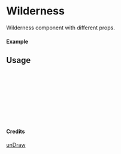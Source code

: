 
<Meta of={Wilderness} title="unDraw/Wilderness" />

# Wilderness

Wilderness component with different props.

#### Example

<Canvas of={Wilderness.Primary} />

## Usage

```ts
import { Wilderness } from "yadl-ui";

const Example = () => {
  return (
      <Wilderness />
  );
};

export default Example;
```

#### Credits
[unDraw](https://undraw.co/illustrations)
